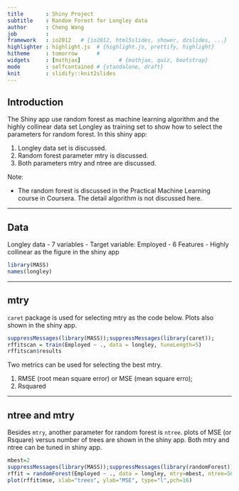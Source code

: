 ```yaml
---
title       : Shiny Project
subtitle    : Random Forest for Longley data
author      : Cheng Wang
job         : 
framework   : io2012   # {io2012, html5slides, shower, dzslides, ...}
highlighter : highlight.js  # {highlight.js, prettify, highlight}
hitheme     : tomorrow      # 
widgets     : [mathjax]            # {mathjax, quiz, bootstrap}
mode        : selfcontained # {standalone, draft}
knit        : slidify::knit2slides
---
```



## Introduction

The Shiny app use random forest as machine learning algorithm and the highly collinear data set Longley as training set to show how to select the parameters for random forest. In this shiny app:

1. Longley data set is discussed. 
2. Random forest parameter mtry is discussed. 
3. Both parameters mtry and ntree are discussed.

Note:

- The random forest is discussed in the Practical Machine Learning course in Coursera. The detail algorithm is not discussed here.

---

## Data 

Longley data
- 7 variables
- Target variable: Employed
- 6 Features
- Highly collinear as the figure in the shiny app

```r
library(MASS)
names(longley)
```

---


## mtry

`caret` package is used for selecting mtry as the code below. Plots also shown in the shiny app.

```r
suppressMessages(library(MASS));suppressMessages(library(caret));
rffitscan = train(Employed ~ ., data = longley, tuneLength=5)
rffitscan$results
```

Two metrics can be used for selecting the best mtry.

1. RMSE (root mean square error) or MSE (mean square erro);
2. Rsquared


--- 

## ntree and mtry

Besides `mtry`, another parameter for random forest is `ntree`. plots of MSE (or Rsquare) versus number of trees are shown in the shiny app. Both mtry and ntree can be tuned in shiny app.


```r
mbest=2
suppressMessages(library(MASS));suppressMessages(library(randomForest));set.seed(1)
rffit = randomForest(Employed ~ ., data = longley, mtry=mbest, ntree=5000)
plot(rffit$mse, xlab="trees", ylab="MSE", type="l",pch=16)
```